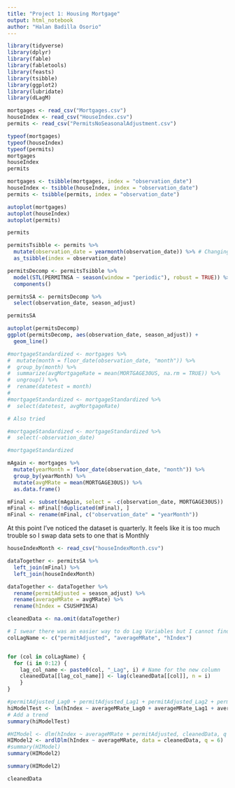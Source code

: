 ```yaml
---
title: "Project 1: Housing Mortgage"
output: html_notebook
author: "Halan Badilla Osorio"
---
```


```r
library(tidyverse)
library(dplyr)
library(fable)
library(fabletools)
library(feasts)
library(tsibble)
library(ggplot2)
library(lubridate)
library(dLagM)
```

```r
mortgages <- read_csv("Mortgages.csv")
houseIndex <- read_csv("HouseIndex.csv")
permits <- read_csv("PermitsNoSeasonalAdjustment.csv")
```

```r
typeof(mortgages)
typeof(houseIndex)
typeof(permits)
mortgages
houseIndex
permits
```

```r
mortgages <- tsibble(mortgages, index = "observation_date")
houseIndex <- tsibble(houseIndex, index = "observation_date")
permits <- tsibble(permits, index = "observation_date")
```

```r
autoplot(mortgages)
autoplot(houseIndex)
autoplot(permits)
```

```r
permits
```

```r
permitsTsibble <- permits %>%
  mutate(observation_date = yearmonth(observation_date)) %>% # Changing the column into yearmonth format
  as_tsibble(index = observation_date)

permitsDecomp <- permitsTsibble %>%
  model(STL(PERMITNSA ~ season(window = "periodic"), robust = TRUE)) %>%
  components()

```

```r
permitsSA <- permitsDecomp %>%
  select(observation_date, season_adjust)

permitsSA
```

```r
autoplot(permitsDecomp)
ggplot(permitsDecomp, aes(observation_date, season_adjust)) +
  geom_line()
```

```r
#mortgageStandardized <- mortgages %>%
#  mutate(month = floor_date(observation_date, "month")) %>%
#  group_by(month) %>%
#  summarize(avgMortgageRate = mean(MORTGAGE30US, na.rm = TRUE)) %>%
#  ungroup() %>%
#  rename(datetest = month)
#
#mortgageStandardized <- mortgageStandardized %>%
#  select(datetest, avgMortgageRate)

# Also tried

#mortgageStandardized <- mortgageStandardized %>%
#  select(-observation_date)

#mortgageStandardized
```

```r
mAgain <- mortgages %>%
  mutate(yearMonth = floor_date(observation_date, "month")) %>%
  group_by(yearMonth) %>%
  mutate(avgMRate = mean(MORTGAGE30US)) %>%
  as.data.frame()

mFinal <- subset(mAgain, select = -c(observation_date, MORTGAGE30US))
mFinal <- mFinal[!duplicated(mFinal), ]
mFinal <- rename(mFinal, c("observation_date" = "yearMonth"))

```

At this point I've noticed the dataset is quarterly. It feels like it is too much trouble so I swap data sets to one that is Monthly
```r
houseIndexMonth <- read_csv("houseIndexMonth.csv")

```
```r
dataTogether <- permitsSA %>%
  left_join(mFinal) %>%
  left_join(houseIndexMonth)

dataTogether <- dataTogether %>%
  rename(permitAdjusted = season_adjust) %>%
  rename(averageMRate = avgMRate) %>%
  rename(hIndex = CSUSHPINSA)

cleanedData <- na.omit(dataTogether)
```

```r
# I swear there was an easier way to do Lag Variables but I cannot find it.
colLagName <- c("permitAdjusted", "averageMRate", "hIndex")


for (col in colLagName) {
  for (i in 0:12) {
    lag_col_name <- paste0(col, "_Lag", i) # Name for the new column
    cleanedData[[lag_col_name]] <- lag(cleanedData[[col]], n = i)
    }
}
```

```r
#permitAdjusted_Lag0 + permitAdjusted_Lag1 + permitAdjusted_Lag2 + permitAdjusted_Lag3 + permitAdjusted_Lag4 + permitAdjusted_Lag5 + permitAdjusted_Lag6 + permitAdjusted_Lag7 + permitAdjusted_Lag8 + permitAdjusted_Lag9 + permitAdjusted_Lag10 + permitAdjusted_Lag11 + permitAdjusted_Lag12
hiModelTest <- lm(hIndex ~ averageMRate_Lag0 + averageMRate_Lag1 + averageMRate_Lag2 + averageMRate_Lag3 + averageMRate_Lag4 + averageMRate_Lag5 + averageMRate_Lag6 + averageMRate_Lag7 + averageMRate_Lag8 + averageMRate_Lag9 + averageMRate_Lag10 + averageMRate_Lag11 + averageMRate_Lag12 , data = cleanedData)
# Add a trend
summary(hiModelTest)
```


```r
#HIModel <- dlm(hIndex ~ averageMRate + permitAdjusted, cleanedData, q = 12)
HIModel2 <- ardlDlm(hIndex ~ averageMRate, data = cleanedData, q = 6)
#summary(HIModel)
summary(HIModel2)
```
```r
summary(HIModel2)
```

```r
cleanedData
```

